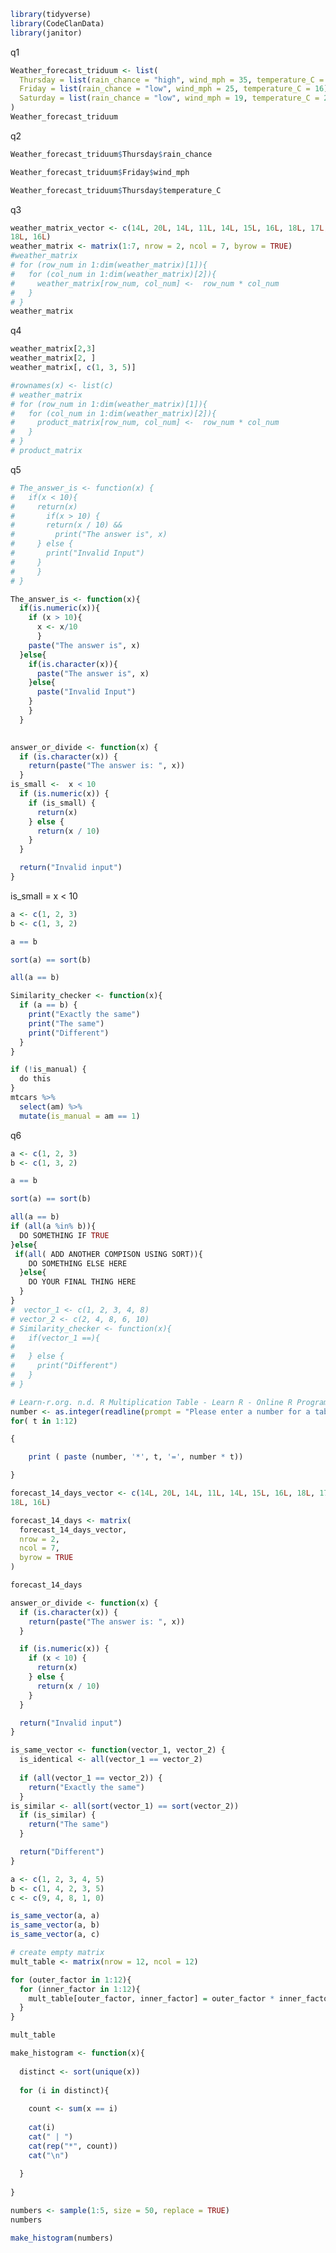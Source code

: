 ```r
library(tidyverse)
library(CodeClanData)
library(janitor)
```
q1
```r
Weather_forecast_triduum <- list(
  Thursday = list(rain_chance = "high", wind_mph = 35, temperature_C = 13),
  Friday = list(rain_chance = "low", wind_mph = 25, temperature_C = 16),
  Saturday = list(rain_chance = "low", wind_mph = 19, temperature_C = 22)
)
Weather_forecast_triduum
```
q2
```r
Weather_forecast_triduum$Thursday$rain_chance
```

```r
Weather_forecast_triduum$Friday$wind_mph
```

```r
Weather_forecast_triduum$Thursday$temperature_C
```

q3
```r
weather_matrix_vector <- c(14L, 20L, 14L, 11L, 14L, 15L, 16L, 18L, 17L, 13L, 16L, 16L, 
18L, 16L)
weather_matrix <- matrix(1:7, nrow = 2, ncol = 7, byrow = TRUE)
#weather_matrix
# for (row_num in 1:dim(weather_matrix)[1]){
#   for (col_num in 1:dim(weather_matrix)[2]){
#     weather_matrix[row_num, col_num] <-  row_num * col_num
#   }
# }
weather_matrix
```

q4
```r
weather_matrix[2,3]
weather_matrix[2, ]
weather_matrix[, c(1, 3, 5)]
```


```r
#rownames(x) <- list(c)
# weather_matrix
# for (row_num in 1:dim(weather_matrix)[1]){
#   for (col_num in 1:dim(weather_matrix)[2]){
#     product_matrix[row_num, col_num] <-  row_num * col_num
#   }
# }
# product_matrix
```
q5
```r
# The_answer_is <- function(x) {
#   if(x < 10){
#     return(x)
#       if(x > 10) {
#       return(x / 10) &&
#         print("The answer is", x) 
#     } else {
#       print("Invalid Input")
#     }
#     }
# }

```

```r
The_answer_is <- function(x){
  if(is.numeric(x)){
    if (x > 10){
      x <- x/10
      }
    paste("The answer is", x)
  }else{
    if(is.character(x)){
      paste("The answer is", x)
    }else{
      paste("Invalid Input")
    }
    }
  }
    

```

```r
answer_or_divide <- function(x) {
  if (is.character(x)) {
    return(paste("The answer is: ", x))
  }
is_small <-  x < 10
  if (is.numeric(x)) {
    if (is_small) {
      return(x)
    } else {
      return(x / 10)
    }
  }

  return("Invalid input")
}

```
is_small = x < 10
```r
a <- c(1, 2, 3)
b <- c(1, 3, 2)

a == b

sort(a) == sort(b)

all(a == b)

Similarity_checker <- function(x){
  if (a == b) {
    print("Exactly the same")
    print("The same")
    print("Different")
  }
}
```

```r
if (!is_manual) {
  do this
}
mtcars %>% 
  select(am) %>% 
  mutate(is_manual = am == 1)
```

q6
```r
a <- c(1, 2, 3)
b <- c(1, 3, 2)

a == b

sort(a) == sort(b)

all(a == b)
if (all(a %in% b)){
  DO SOMETHING IF TRUE
}else{
 if(all( ADD ANOTHER COMPISON USING SORT)){
    DO SOMETHING ELSE HERE
  }else{
    DO YOUR FINAL THING HERE
  }
}
#  vector_1 <- c(1, 2, 3, 4, 8)
# vector_2 <- c(2, 4, 8, 6, 10)
# Similarity_checker <- function(x){
#   if(vector_1 ==){
#     
#   } else {
#     print("Different")
#   }
# }
```

```r
# Learn-r.org. n.d. R Multiplication Table - Learn R - Online R Programming Tutorial. [online] Available at: <https://www.learn-r.org/r-tutorial/multiplication-table-in-r.php> [Accessed 30 June 2022].
number <- as.integer(readline(prompt = "Please enter a number for a table"))
for( t in 1:12)

{

    print ( paste (number, '*', t, '=', number * t))

}
```

```r
forecast_14_days_vector <- c(14L, 20L, 14L, 11L, 14L, 15L, 16L, 18L, 17L, 13L, 16L, 16L, 
18L, 16L)

forecast_14_days <- matrix(
  forecast_14_days_vector,
  nrow = 2,
  ncol = 7, 
  byrow = TRUE
)

forecast_14_days
```



```r
answer_or_divide <- function(x) {
  if (is.character(x)) {
    return(paste("The answer is: ", x))
  }

  if (is.numeric(x)) {
    if (x < 10) {
      return(x)
    } else {
      return(x / 10)
    }
  }

  return("Invalid input")
}
```

```r

is_same_vector <- function(vector_1, vector_2) {
  is_identical <- all(vector_1 == vector_2)
  
  if (all(vector_1 == vector_2)) {
    return("Exactly the same")
  }
is_similar <- all(sort(vector_1) == sort(vector_2))
  if (is_similar) {
    return("The same")
  }

  return("Different")
}
```

```r
a <- c(1, 2, 3, 4, 5)
b <- c(1, 4, 2, 3, 5)
c <- c(9, 4, 8, 1, 0)
```

```r
is_same_vector(a, a)
is_same_vector(a, b)
is_same_vector(a, c)
```

```r
# create empty matrix
mult_table <- matrix(nrow = 12, ncol = 12)

for (outer_factor in 1:12){
  for (inner_factor in 1:12){
    mult_table[outer_factor, inner_factor] = outer_factor * inner_factor
  }
}

mult_table
```

```r
make_histogram <- function(x){
  
  distinct <- sort(unique(x))
  
  for (i in distinct){
    
    count <- sum(x == i)
    
    cat(i)
    cat(" | ")
    cat(rep("*", count))
    cat("\n")
    
  }
  
}
```

```r
numbers <- sample(1:5, size = 50, replace = TRUE) 
numbers

make_histogram(numbers)
```